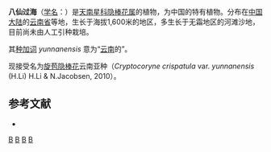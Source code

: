 {{Speciesbox
| genus = Cryptocoryne
| species = yunnanensis
| authority = H. Li, 1977
}}

'''八仙过海'''（[[学名|学名]]：{{lang|la|''Cryptocoryne yunnanensis''}}）是[[天南星科|天南星科]][[隐棒花属|隐棒花属]]的植物，为中国的特有植物。分布在[[中国大陆|中国大陆]]的[[云南省|云南省]]等地，生长于海拔1,600米的地区，多生长于无霜地区的河滩沙地，目前尚未由人工引种栽培。

其[[种加词|种加词]] ''yunnanensis'' 意为“[[云南|云南]]的”。

现接受名为[[旋苞隐棒花|旋苞隐棒花]]云南亚种（''Cryptocoryne crispatula'' var. ''yunnanensis'' (H.Li) H.Li & N.Jacobsen, 2010）。

== 参考文献 ==
<div class="references-small">
* {{cite web| url =http://www.bioinfo.cn/db05/KmzwSpecies.php?action=view&id=1380| title =八仙过海| work =《中国高等植物数据库全库》| publisher =中国科学院微生物研究所| author =昆明植物研究所| accessdate =2009-02-24| deadurl =yes| archiveurl =https://web.archive.org/web/20160305022426/http://www.bioinfo.cn/db05/KmzwSpecies.php?action=view&id=1380| archivedate =2016-03-05}}
</div>
{{Taxonbar|from=Q10891948}}

[[Category:隐棒花属|B]]
[[Category:中国特有植物|B]]
[[Category:云南植物|B]]
[[Category:1977年描述的植物|B]]


{{Araceae-stub}}